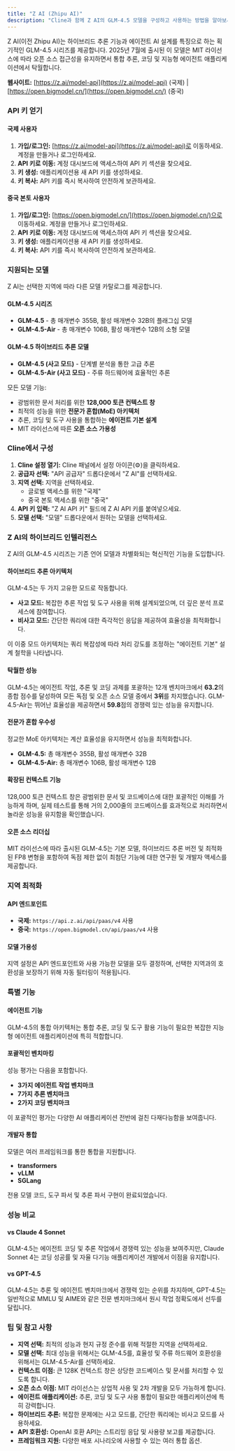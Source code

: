 ```yaml
---
title: "Z AI (Zhipu AI)"
description: "Cline과 함께 Z AI의 GLM-4.5 모델을 구성하고 사용하는 방법을 알아보세요. 지역 최적화를 통해 고급 하이브리드 추론, 에이전트 기능 및 오픈 소스 우수성을 경험하세요."
---
```


Z AI(이전 Zhipu AI)는 하이브리드 추론 기능과 에이전트 AI 설계를 특징으로 하는 획기적인 GLM-4.5 시리즈를 제공합니다. 2025년 7월에 출시된 이 모델은 MIT 라이선스에 따라 오픈 소스 접근성을 유지하면서 통합 추론, 코딩 및 지능형 에이전트 애플리케이션에서 탁월합니다.

**웹사이트:** [https://z.ai/model-api](https://z.ai/model-api) (국제) | [https://open.bigmodel.cn/](https://open.bigmodel.cn/) (중국)

### API 키 얻기

#### 국제 사용자
1.  **가입/로그인:** [https://z.ai/model-api](https://z.ai/model-api)로 이동하세요. 계정을 만들거나 로그인하세요.
2.  **API 키로 이동:** 계정 대시보드에 액세스하여 API 키 섹션을 찾으세요.
3.  **키 생성:** 애플리케이션용 새 API 키를 생성하세요.
4.  **키 복사:** API 키를 즉시 복사하여 안전하게 보관하세요.

#### 중국 본토 사용자
1.  **가입/로그인:** [https://open.bigmodel.cn/](https://open.bigmodel.cn/)으로 이동하세요. 계정을 만들거나 로그인하세요.
2.  **API 키로 이동:** 계정 대시보드에 액세스하여 API 키 섹션을 찾으세요.
3.  **키 생성:** 애플리케이션용 새 API 키를 생성하세요.
4.  **키 복사:** API 키를 즉시 복사하여 안전하게 보관하세요.

### 지원되는 모델

Z AI는 선택한 지역에 따라 다른 모델 카탈로그를 제공합니다.

#### GLM-4.5 시리즈
-   **GLM-4.5** - 총 매개변수 355B, 활성 매개변수 32B의 플래그십 모델
-   **GLM-4.5-Air** - 총 매개변수 106B, 활성 매개변수 12B의 소형 모델

#### GLM-4.5 하이브리드 추론 모델
-   **GLM-4.5 (사고 모드)** - 단계별 분석을 통한 고급 추론
-   **GLM-4.5-Air (사고 모드)** - 주류 하드웨어에 효율적인 추론

모든 모델 기능:
-   광범위한 문서 처리를 위한 **128,000 토큰 컨텍스트 창**
-   최적의 성능을 위한 **전문가 혼합(MoE) 아키텍처**
-   추론, 코딩 및 도구 사용을 통합하는 **에이전트 기본 설계**
-   MIT 라이선스에 따른 **오픈 소스 가용성**

### Cline에서 구성

1.  **Cline 설정 열기:** Cline 패널에서 설정 아이콘(⚙️)을 클릭하세요.
2.  **공급자 선택:** "API 공급자" 드롭다운에서 "Z AI"를 선택하세요.
3.  **지역 선택:** 지역을 선택하세요.
    -   글로벌 액세스를 위한 "국제"
    -   중국 본토 액세스를 위한 "중국"
4.  **API 키 입력:** "Z AI API 키" 필드에 Z AI API 키를 붙여넣으세요.
5.  **모델 선택:** "모델" 드롭다운에서 원하는 모델을 선택하세요.

### Z AI의 하이브리드 인텔리전스

Z AI의 GLM-4.5 시리즈는 기존 언어 모델과 차별화되는 혁신적인 기능을 도입합니다.

#### 하이브리드 추론 아키텍처
GLM-4.5는 두 가지 고유한 모드로 작동합니다.
- **사고 모드:** 복잡한 추론 작업 및 도구 사용을 위해 설계되었으며, 더 깊은 분석 프로세스에 참여합니다.
- **비사고 모드:** 간단한 쿼리에 대한 즉각적인 응답을 제공하여 효율성을 최적화합니다.

이 이중 모드 아키텍처는 쿼리 복잡성에 따라 처리 강도를 조정하는 "에이전트 기본" 설계 철학을 나타냅니다.

#### 탁월한 성능
GLM-4.5는 에이전트 작업, 추론 및 코딩 과제를 포괄하는 12개 벤치마크에서 **63.2**의 종합 점수를 달성하여 모든 독점 및 오픈 소스 모델 중에서 **3위**를 차지했습니다. GLM-4.5-Air는 뛰어난 효율성을 제공하면서 **59.8**점의 경쟁력 있는 성능을 유지합니다.

#### 전문가 혼합 우수성
정교한 MoE 아키텍처는 계산 효율성을 유지하면서 성능을 최적화합니다.
- **GLM-4.5:** 총 매개변수 355B, 활성 매개변수 32B
- **GLM-4.5-Air:** 총 매개변수 106B, 활성 매개변수 12B

#### 확장된 컨텍스트 기능
128,000 토큰 컨텍스트 창은 광범위한 문서 및 코드베이스에 대한 포괄적인 이해를 가능하게 하며, 실제 테스트를 통해 거의 2,000줄의 코드베이스를 효과적으로 처리하면서 놀라운 성능을 유지함을 확인했습니다.

#### 오픈 소스 리더십
MIT 라이선스에 따라 출시된 GLM-4.5는 기본 모델, 하이브리드 추론 버전 및 최적화된 FP8 변형을 포함하여 독점 제한 없이 최첨단 기능에 대한 연구원 및 개발자 액세스를 제공합니다.

### 지역 최적화

#### API 엔드포인트
- **국제:** `https://api.z.ai/api/paas/v4` 사용
- **중국:** `https://open.bigmodel.cn/api/paas/v4` 사용

#### 모델 가용성
지역 설정은 API 엔드포인트와 사용 가능한 모델을 모두 결정하며, 선택한 지역과의 호환성을 보장하기 위해 자동 필터링이 적용됩니다.

### 특별 기능

#### 에이전트 기능
GLM-4.5의 통합 아키텍처는 통합 추론, 코딩 및 도구 활용 기능이 필요한 복잡한 지능형 에이전트 애플리케이션에 특히 적합합니다.

#### 포괄적인 벤치마킹
성능 평가는 다음을 포함합니다.
- **3가지 에이전트 작업 벤치마크**
- **7가지 추론 벤치마크**
- **2가지 코딩 벤치마크**

이 포괄적인 평가는 다양한 AI 애플리케이션 전반에 걸친 다재다능함을 보여줍니다.

#### 개발자 통합
모델은 여러 프레임워크를 통한 통합을 지원합니다.
- **transformers**
- **vLLM**
- **SGLang**

전용 모델 코드, 도구 파서 및 추론 파서 구현이 완료되었습니다.

### 성능 비교

#### vs Claude 4 Sonnet
GLM-4.5는 에이전트 코딩 및 추론 작업에서 경쟁력 있는 성능을 보여주지만, Claude Sonnet 4는 코딩 성공률 및 자율 다기능 애플리케이션 개발에서 이점을 유지합니다.

#### vs GPT-4.5
GLM-4.5는 추론 및 에이전트 벤치마크에서 경쟁력 있는 순위를 차지하며, GPT-4.5는 일반적으로 MMLU 및 AIME와 같은 전문 벤치마크에서 원시 작업 정확도에서 선두를 달립니다.

### 팁 및 참고 사항

-   **지역 선택:** 최적의 성능과 현지 규정 준수를 위해 적절한 지역을 선택하세요.
-   **모델 선택:** 최대 성능을 위해서는 GLM-4.5를, 효율성 및 주류 하드웨어 호환성을 위해서는 GLM-4.5-Air를 선택하세요.
-   **컨텍스트 이점:** 큰 128K 컨텍스트 창은 상당한 코드베이스 및 문서를 처리할 수 있도록 합니다.
-   **오픈 소스 이점:** MIT 라이선스는 상업적 사용 및 2차 개발을 모두 가능하게 합니다.
-   **에이전트 애플리케이션:** 추론, 코딩 및 도구 사용 통합이 필요한 애플리케이션에 특히 강력합니다.
-   **하이브리드 추론:** 복잡한 문제에는 사고 모드를, 간단한 쿼리에는 비사고 모드를 사용하세요.
-   **API 호환성:** OpenAI 호환 API는 스트리밍 응답 및 사용량 보고를 제공합니다.
-   **프레임워크 지원:** 다양한 배포 시나리오에 사용할 수 있는 여러 통합 옵션.

